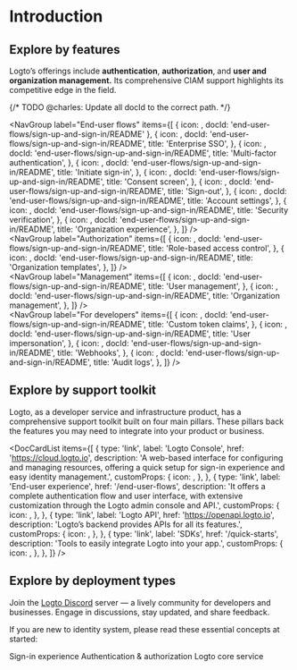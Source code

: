 
# Introduction

## Explore by features

Logto’s offerings include **authentication**, **authorization**, and **user and organization management.**
Its comprehensive CIAM support highlights its competitive edge in the field.

{/* TODO @charles: Update all docId to the correct path. */}

<NavGroup
  label="End-user flows"
  items={[
    { icon: <SignInIcon />, docId: 'end-user-flows/sign-up-and-sign-in/README' },
    {
      icon: <SsoIcon />,
      docId: 'end-user-flows/sign-up-and-sign-in/README',
      title: 'Enterprise SSO',
    },
    {
      icon: <LockIcon />,
      docId: 'end-user-flows/sign-up-and-sign-in/README',
      title: 'Multi-factor authentication',
    },
    {
      icon: <ScreenIcon />,
      docId: 'end-user-flows/sign-up-and-sign-in/README',
      title: 'Initiate sign-in',
    },
    {
      icon: <SecurityIcon />,
      docId: 'end-user-flows/sign-up-and-sign-in/README',
      title: 'Consent screen',
    },
    {
      icon: <SignOutIcon />,
      docId: 'end-user-flows/sign-up-and-sign-in/README',
      title: 'Sign-out',
    },
    {
      icon: <GearIcon />,
      docId: 'end-user-flows/sign-up-and-sign-in/README',
      title: 'Account settings',
    },
    {
      icon: <SecurityIcon />,
      docId: 'end-user-flows/sign-up-and-sign-in/README',
      title: 'Security verification',
    },
    {
      icon: <OrganizationIcon />,
      docId: 'end-user-flows/sign-up-and-sign-in/README',
      title: 'Organization experience',
    },
  ]}
/>
<br />
<NavGroup
  label="Authorization"
  items={[
    {
      icon: <AuthorizationIcon />,
      docId: 'end-user-flows/sign-up-and-sign-in/README',
      title: 'Role-based access control',
    },
    {
      icon: <AuthorizationIcon />,
      docId: 'end-user-flows/sign-up-and-sign-in/README',
      title: 'Organization templates',
    },
  ]}
/>
<br />
<NavGroup
  label="Management"
  items={[
    {
      icon: <UserManagementIcon />,
      docId: 'end-user-flows/sign-up-and-sign-in/README',
      title: 'User management',
    },
    {
      icon: <OrganizationIcon />,
      docId: 'end-user-flows/sign-up-and-sign-in/README',
      title: 'Organization management',
    },
  ]}
/>
<br />
<NavGroup
  label="For developers"
  items={[
    {
      icon: <GearPlusIcon />,
      docId: 'end-user-flows/sign-up-and-sign-in/README',
      title: 'Custom token claims',
    },
    {
      icon: <ImpersonationIcon />,
      docId: 'end-user-flows/sign-up-and-sign-in/README',
      title: 'User impersonation',
    },
    {
      icon: <WebhookIcon />,
      docId: 'end-user-flows/sign-up-and-sign-in/README',
      title: 'Webhooks',
    },
    {
      icon: <AuditLogIcon />,
      docId: 'end-user-flows/sign-up-and-sign-in/README',
      title: 'Audit logs',
    },
  ]}
/>

## Explore by support toolkit

Logto, as a developer service and infrastructure product, has a comprehensive support toolkit built on four main pillars. These pillars back the features you may need to integrate into your product or business.

<DocCardList
  items={[
    {
      type: 'link',
      label: 'Logto Console',
      href: 'https://cloud.logto.io',
      description:
        'A web-based interface for configuring and managing resources, offering a quick setup for sign-in experience and easy identity management.',
      customProps: {
        icon: <LogtoConsoleIcon />,
      },
    },
    {
      type: 'link',
      label: 'End-user experience',
      href: '/end-user-flows',
      description:
        'It offers a complete authentication flow and user interface, with extensive customization through the Logto admin console and API.',
      customProps: {
        icon: <ExperienceIcon />,
      },
    },
    {
      type: 'link',
      label: 'Logto API',
      href: 'https://openapi.logto.io',
      description: 'Logto’s backend provides APIs for all its features.',
      customProps: {
        icon: <LogtoApiIcon />,
      },
    },
    {
      type: 'link',
      label: 'SDKs',
      href: '/quick-starts',
      description: 'Tools to easily integrate Logto into your app.',
      customProps: {
        icon: <SdkIcon />,
      },
    },
  ]}
/>

## Explore by deployment types

Join the [Logto Discord](https://discord.gg/UEPaF3j5e6) server — a lively community for developers and businesses. Engage in discussions, stay updated, and share feedback.

If you are new to identity system, please read these essential concepts at started:

<Url type="inline" href="/concepts/sign-in-experience">
  Sign-in experience
</Url>
<Url type="inline" href="/concepts/authn-vs-authz">
  Authentication & authorization
</Url>
<Url type="inline" href="/concepts/core-service">
  Logto core service
</Url>
